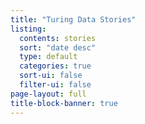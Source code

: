 ```yaml
---
title: "Turing Data Stories"
listing:
  contents: stories 
  sort: "date desc"
  type: default
  categories: true
  sort-ui: false
  filter-ui: false
page-layout: full
title-block-banner: true
---
```



